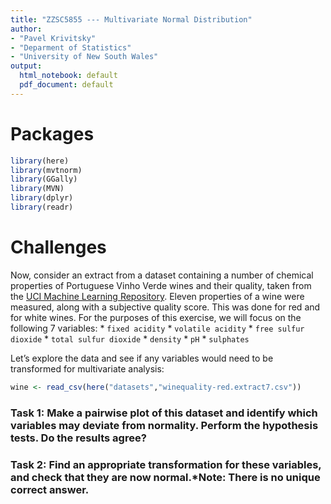 ```yaml
---
title: "ZZSC5855 --- Multivariate Normal Distribution"
author:
- "Pavel Krivitsky"
- "Deparment of Statistics"
- "University of New South Wales"
output:
  html_notebook: default
  pdf_document: default
---
```



# Packages

```r
library(here)
library(mvtnorm)
library(GGally)
library(MVN)
library(dplyr)
library(readr)
```



# Challenges

Now, consider an extract from a dataset containing a number of chemical properties of Portuguese Vinho Verde wines and their quality, taken from the [UCI Machine Learning Repository](https://archive.ics.uci.edu/ml/datasets/Wine+Quality). Eleven properties of a wine were measured, along with a subjective quality score. This was done for red and for white wines. For the purposes of this exercise, we will focus on the following 7 variables:
* `fixed acidity`
* `volatile acidity`
* `free sulfur dioxide`
* `total sulfur dioxide`
* `density`
* `pH`
* `sulphates`

Let's explore the data and see if any variables would need to be transformed for multivariate analysis:
```r
wine <- read_csv(here("datasets","winequality-red.extract7.csv"))
```

### Task 1: Make a pairwise plot of this dataset and identify which variables may deviate from normality. Perform the hypothesis tests. Do the results agree?


### Task 2: Find an appropriate transformation for these variables, and check that they are now normal.*Note: There is no unique correct answer.


